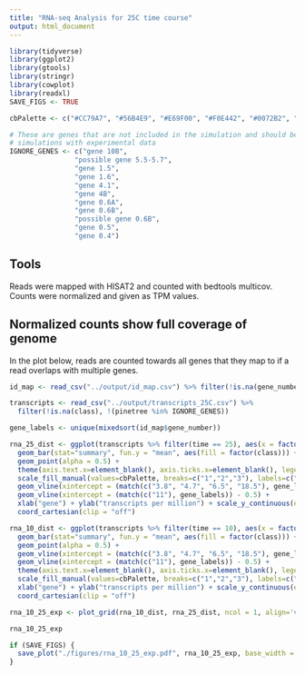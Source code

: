 ```yaml
---
title: "RNA-seq Analysis for 25C time course"
output: html_document
---
```


```r

library(tidyverse)
library(ggplot2)
library(gtools)
library(stringr)
library(cowplot)
library(readxl)
SAVE_FIGS <- TRUE

cbPalette <- c("#CC79A7", "#56B4E9", "#E69F00", "#F0E442", "#0072B2", "#D55E00", "#009E73", "#999999")

# These are genes that are not included in the simulation and should be removed before comparing
# simulations with experimental data
IGNORE_GENES <- c("gene 10B",
                "possible gene 5.5-5.7",
                "gene 1.5",
                "gene 1.6",
                "gene 4.1",
                "gene 4B",
                "gene 0.6A",
                "gene 0.6B",
                "possible gene 0.6B",
                "gene 0.5",
                "gene 0.4")
```

## Tools

Reads were mapped with HISAT2 and counted with bedtools multicov. Counts were normalized and given as TPM values.

## Normalized counts show full coverage of genome

In the plot below, reads are counted towards all genes that they map to if a read overlaps with multiple genes.

```r

id_map <- read_csv("../output/id_map.csv") %>% filter(!is.na(gene_number), !(pinetree %in% IGNORE_GENES))

transcripts <- read_csv("../output/transcripts_25C.csv") %>% 
  filter(!is.na(class), !(pinetree %in% IGNORE_GENES))

gene_labels <- unique(mixedsort(id_map$gene_number))

rna_25_dist <- ggplot(transcripts %>% filter(time == 25), aes(x = factor(gene_number, levels=gene_labels), y = tpm)) + 
  geom_bar(stat="summary", fun.y = "mean", aes(fill = factor(class))) +
  geom_point(alpha = 0.5) + 
  theme(axis.text.x=element_blank(), axis.ticks.x=element_blank(), legend.position = c(0.0, 0.8), legend.title=element_blank(), legend.spacing.x = unit(2, 'pt')) +
  scale_fill_manual(values=cbPalette, breaks=c("1","2","3"), labels=c("class I", "class II", "class III")) +
  geom_vline(xintercept = (match(c("3.8", "4.7", "6.5", "18.5"), gene_labels)) - 0.5, linetype="dashed", color = "gray40") +
  geom_vline(xintercept = (match(c("11"), gene_labels)) - 0.5) +
  xlab("gene") + ylab("transcripts per million") + scale_y_continuous(expand = c(0,0)) +
  coord_cartesian(clip = "off")

rna_10_dist <- ggplot(transcripts %>% filter(time == 10), aes(x = factor(gene_number, levels=gene_labels), y = tpm)) + 
  geom_bar(stat="summary", fun.y = "mean", aes(fill = factor(class))) +
  geom_point(alpha = 0.5) + 
  geom_vline(xintercept = (match(c("3.8", "4.7", "6.5", "18.5"), gene_labels)) - 0.5, linetype="dashed", color = "gray40") +
  geom_vline(xintercept = (match(c("11"), gene_labels)) - 0.5) +
  theme(axis.text.x=element_blank(), axis.ticks.x=element_blank(), legend.position = c(0.0, 0.8), legend.title=element_blank(), legend.spacing.x = unit(2, 'pt')) +
  scale_fill_manual(values=cbPalette, breaks=c("1","2","3"), labels=c("class I", "class II", "class III")) +
  xlab("gene") + ylab("transcripts per million") + scale_y_continuous(expand = c(0,0)) +
  coord_cartesian(clip = "off")

rna_10_25_exp <- plot_grid(rna_10_dist, rna_25_dist, ncol = 1, align='v', labels="AUTO")

rna_10_25_exp

if (SAVE_FIGS) {
  save_plot("./figures/rna_10_25_exp.pdf", rna_10_25_exp, base_width = 8, base_height = 6)
}
```